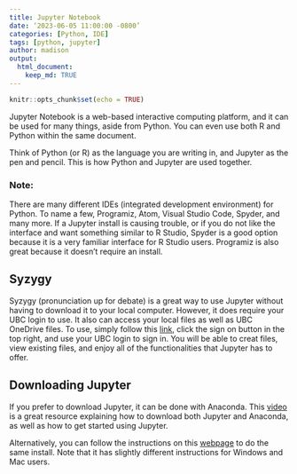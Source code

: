 ```yaml
---
title: Jupyter Notebook
date: ‘2023-06-05 11:00:00 -0800’
categories: [Python, IDE]
tags: [python, jupyter]
author: madison
output: 
  html_document:
    keep_md: TRUE
---
```



```r
knitr::opts_chunk$set(echo = TRUE)
```

Jupyter Notebook is a web-based interactive computing platform, and it can be used for many things, aside from Python. You can even use both R and Python within the same document.

Think of Python (or R) as the language you are writing in, and Jupyter as the pen and pencil. This is how Python and Jupyter are used together.

### Note:

There are many different IDEs (integrated development environment) for Python. To name a few, Programiz, Atom, Visual Studio Code, Spyder, and many more. If a Jupyter install is causing trouble, or if you do not like the interface and want something similar to R Studio, Spyder is a good option because it is a very familiar interface for R Studio users. Programiz is also great because it doesn't require an install.

## Syzygy

Syzygy (pronunciation up for debate) is a great way to use Jupyter without having to download it to your local computer. However, it does require your UBC login to use. It also can access your local files as well as UBC OneDrive files. To use, simply follow this [link](https://ubc.syzygy.ca/), click the sign on button in the top right, and use your UBC login to sign in. You will be able to creat files, view existing files, and enjoy all of the functionalities that Jupyter has to offer.

## Downloading Jupyter

If you prefer to download Jupyter, it can be done with Anaconda. This [video](https://www.youtube.com/watch?v=WUeBzT43JyY) is a great resource explaining how to download both Jupyter and Anaconda, as well as how to get started using Jupyter.

Alternatively, you can follow the instructions on this [webpage](https://www.codecademy.com/article/setting-up-jupyter-notebook) to do the same install. Note that it has slightly different instructions for Windows and Mac users.